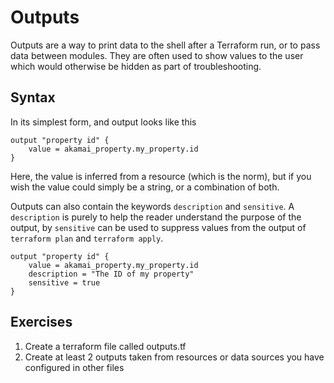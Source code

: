 # Outputs

Outputs are a way to print data to the shell after a Terraform run, or to pass data between modules. They are often used to show values to the user which would otherwise be hidden as part of troubleshooting.

## Syntax

In its simplest form, and output looks like this

```hcl
output "property id" {
    value = akamai_property.my_property.id
}
```

Here, the value is inferred from a resource (which is the norm), but if you wish the value could simply be a string, or a combination of both.

Outputs can also contain the keywords `description` and `sensitive`. A `description` is purely to help the reader understand the purpose of the output, by `sensitive` can be used to suppress values from the output of `terraform plan` and `terraform apply`.

```hcl
output "property id" {
    value = akamai_property.my_property.id
    description = "The ID of my property"
    sensitive = true
}
```

## Exercises

1. Create a terraform file called outputs.tf
2. Create at least 2 outputs taken from resources or data sources you have configured in other files